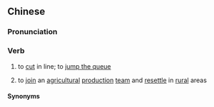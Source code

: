 {{also|插队}}
==Chinese==
{{zh-forms|s=插队}}
{{zh-wp}}

===Pronunciation===
{{zh-pron
|m=chāduì
|c=caap3 deoi6-2
|mn=chhah-tūi
|cat=v
}}

===Verb===
{{zh-verb}}

# to [[cut]] in line; to [[jump the queue]]
# {{lb|zh|historical|of educated urban youth}} to [[join]] an [[agricultural]] [[production]] [[team]] and [[resettle]] in [[rural]] areas

====Synonyms====
{{zh-dial}}